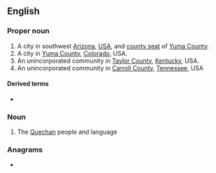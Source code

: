 {{also|yuma|þuma}}
==English==
{{wikipedia}}

===Proper noun===
{{en-proper noun}}

# A city in southwest [[Arizona]], [[USA]], and [[county seat]] of [[Yuma County]].
# A city in [[Yuma County]], [[Colorado]], USA.
# An unincorporated community in [[Taylor County]], [[Kentucky]], USA.
# An unincorporated community in [[Carroll County]], [[Tennessee]], USA

====Derived terms====
* {{l|en|Yuma County}}

===Noun===
{{en-noun|~}}

# The [[Quechan]] people and language

{{topics|en|Cities|Arizona|Colorado|Kentucky|Tennessee}}

===Anagrams===
* {{anagrams|en|Mayu|muay}}